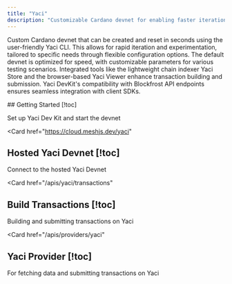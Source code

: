 ```yaml
---
title: "Yaci"
description: "Customizable Cardano devnet for enabling faster iterations"
---
```


Custom Cardano devnet that can be created and reset in seconds using the user-friendly Yaci CLI. This allows for rapid iteration and experimentation, tailored to specific needs through flexible configuration options. The default devnet is optimized for speed, with customizable parameters for various testing scenarios. Integrated tools like the lightweight chain indexer Yaci Store and the browser-based Yaci Viewer enhance transaction building and submission. Yaci DevKit's compatibility with Blockfrost API endpoints ensures seamless integration with client SDKs.

<Cards>
  <Card
    href="/apis/yaci/getting-started"
  >
  ## Getting Started [!toc]

  Set up Yaci Dev Kit and start the devnet
  </Card>

  <Card
    href="https://cloud.meshjs.dev/yaci"
  >
  ## Hosted Yaci Devnet [!toc]

  Connect to the hosted Yaci Devnet
  </Card>

  <Card
    href="/apis/yaci/transactions"
  >
  ## Build Transactions [!toc]

  Building and submitting transactions on Yaci
  </Card>

  <Card
    href="/apis/providers/yaci"
  >
  ## Yaci Provider [!toc]

  For fetching data and submitting transactions on Yaci
  </Card>
</Cards>
